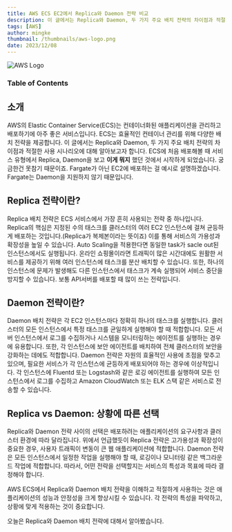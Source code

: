 ```yaml
---
title: AWS ECS EC2에서 Replica와 Daemon 전략 비교
description: 이 글에서는 Replica와 Daemon, 두 가지 주요 배치 전략의 차이점과 적절한 사용 시나리오에 대해 알아보고자 합니다. ECS에 처음 배포해볼 때 서비스 유형에서 Replica, Daemon을 보고 이게 뭐지 했던 것에서 시작하게 되었습니다.
tags: [AWS]
author: mingke
thumbnail: /thumbnails/aws-logo.png
date: 2023/12/08
---
```


<Image src="/thumbnails/aws-logo.png" alt="AWS Logo" />

### Table of Contents

## 소개

AWS의 Elastic Container Service(ECS)는 컨테이너화된 애플리케이션을 관리하고 배포하기에 아주 좋은 서비스입니다. ECS는 효율적인 컨테이너 관리를 위해 다양한 배치 전략을 제공합니다. 이 글에서는 Replica와 Daemon, 두 가지 주요 배치 전략의 차이점과 적절한 사용 시나리오에 대해 알아보고자 합니다. ECS에 처음 배포해볼 때 서비스 유형에서 Replica, Daemon을 보고 **이게 뭐지** 했던 것에서 시작하게 되었습니다. 궁금한건 못참기 때문이죠. Fargate가 아닌 EC2에 배포하는 걸 예시로 설명하겠습니다. Fargate는 Daemon을 지원하지 않기 때문입니다.

## Replica 전략이란?

Replica 배치 전략은 ECS 서비스에서 가장 흔히 사용되는 전략 중 하나입니다. Replica의 핵심은 지정된 수의 태스크를 클러스터의 여러 EC2 인스턴스에 걸쳐 균등하게 배포하는 것입니다.(Replica가 복제본이라는 뜻이죠) 이를 통해 서비스의 가용성과 확장성을 높일 수 있습니다. Auto Scaling을 적용한다면 동일한 task가 sacle out된 인스턴스에서도 실행됩니다. 온라인 쇼핑몰이라면 트래픽이 많은 시간대에도 원활한 서비스를 제공하기 위해 여러 인스턴스에 태스크를 분산 배치할 수 있습니다. 또한, 하나의 인스턴스에 문제가 발생해도 다른 인스턴스에서 태스크가 계속 실행되어 서비스 중단을 방지할 수 있습니다. 보통 API서버를 배포할 때 많이 쓰는 전략입니다.

## Daemon 전략이란?

Daemon 배치 전략은 각 EC2 인스턴스마다 정확히 하나의 태스크를 실행합니다. 클러스터의 모든 인스턴스에서 특정 태스크를 균일하게 실행해야 할 때 적합합니다. 모든 서버 인스턴스에서 로그를 수집하거나 시스템을 모니터링하는 에이전트를 실행하는 경우에 유용합니다. 또한, 각 인스턴스에 보안 에이전트를 배치하여 전체 클러스터의 보안을 강화하는 데에도 적합합니다. Daemon 전략은 자원의 효율적인 사용에 초점을 맞추고 있으며, 필요한 서비스가 각 인스턴스에 균등하게 배포되어야 하는 경우에 이상적입니다. 각 인스턴스에 Fluentd 또는 Logstash와 같은 로깅 에이전트를 실행하여 모든 인스턴스에서 로그를 수집하고 Amazon CloudWatch 또는 ELK 스택 같은 서비스로 전송할 수 있습니다.

## Replica vs Daemon: 상황에 따른 선택

Replica와 Daemon 전략 사이의 선택은 배포하려는 애플리케이션의 요구사항과 클러스터 환경에 따라 달라집니다. 위에서 언급했듯이 Replica 전략은 고가용성과 확장성이 중요한 경우, 사용자 트래픽이 변동이 큰 웹 애플리케이션에 적합합니다. Daemon 전략은 모든 인스턴스에서 일정한 작업을 실행해야 할 때, 로깅이나 모니터링 같은 백그라운드 작업에 적합합니다. 따라서, 어떤 전략을 선택할지는 서비스의 특성과 목표에 따라 결정해야 합니다.

AWS ECS에서 Replica와 Daemon 배치 전략을 이해하고 적절하게 사용하는 것은 애플리케이션의 성능과 안정성을 크게 향상시킬 수 있습니다. 각 전략의 특성을 파악하고, 상황에 맞게 적용하는 것이 중요합니다.

오늘은 Replica와 Daemon 배치 전략에 대해서 알아봤습니다.
